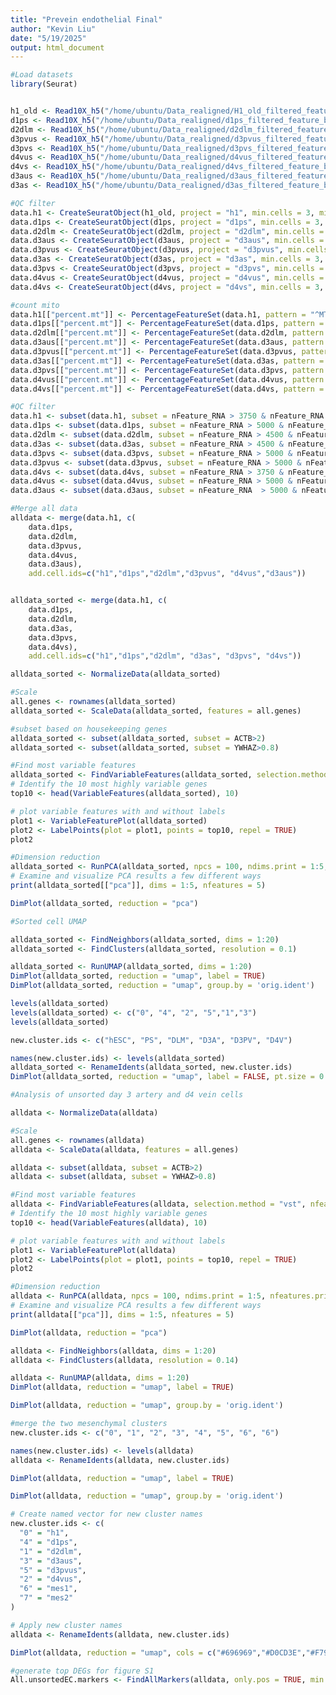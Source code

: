 ```yaml
---
title: "Prevein endothelial Final"
author: "Kevin Liu"
date: "5/19/2025"
output: html_document
---
```


```r
#Load datasets 
library(Seurat)


h1_old <- Read10X_h5("/home/ubuntu/Data_realigned/H1_old_filtered_feature_bc_matrix.h5")
d1ps <- Read10X_h5("/home/ubuntu/Data_realigned/d1ps_filtered_feature_bc_matrix.h5")
d2dlm <- Read10X_h5("/home/ubuntu/Data_realigned/d2dlm_filtered_feature_bc_matrix.h5")
d3pvus <- Read10X_h5("/home/ubuntu/Data_realigned/d3pvus_filtered_feature_bc_matrix.h5")
d3pvs <- Read10X_h5("/home/ubuntu/Data_realigned/d3pvs_filtered_feature_bc_matrix.h5")
d4vus <- Read10X_h5("/home/ubuntu/Data_realigned/d4vus_filtered_feature_bc_matrix.h5")
d4vs <- Read10X_h5("/home/ubuntu/Data_realigned/d4vs_filtered_feature_bc_matrix.h5")
d3aus <- Read10X_h5("/home/ubuntu/Data_realigned/d3aus_filtered_feature_bc_matrix.h5")
d3as <- Read10X_h5("/home/ubuntu/Data_realigned/d3as_filtered_feature_bc_matrix.h5")
```

```r
#QC filter
data.h1 <- CreateSeuratObject(h1_old, project = "h1", min.cells = 3, min.features = 200)
data.d1ps <- CreateSeuratObject(d1ps, project = "d1ps", min.cells = 3, min.features = 200)
data.d2dlm <- CreateSeuratObject(d2dlm, project = "d2dlm", min.cells = 3, min.features = 200)
data.d3aus <- CreateSeuratObject(d3aus, project = "d3aus", min.cells = 3, min.features = 200)
data.d3pvus <- CreateSeuratObject(d3pvus, project = "d3pvus", min.cells = 3, min.features = 200)
data.d3as <- CreateSeuratObject(d3as, project = "d3as", min.cells = 3, min.features = 200)
data.d3pvs <- CreateSeuratObject(d3pvs, project = "d3pvs", min.cells = 3, min.features = 200)
data.d4vus <- CreateSeuratObject(d4vus, project = "d4vus", min.cells = 3, min.features = 200)
data.d4vs <- CreateSeuratObject(d4vs, project = "d4vs", min.cells = 3, min.features = 200)
```

```r
#count mito
data.h1[["percent.mt"]] <- PercentageFeatureSet(data.h1, pattern = "^MT-")
data.d1ps[["percent.mt"]] <- PercentageFeatureSet(data.d1ps, pattern = "^MT-")
data.d2dlm[["percent.mt"]] <- PercentageFeatureSet(data.d2dlm, pattern = "^MT-")
data.d3aus[["percent.mt"]] <- PercentageFeatureSet(data.d3aus, pattern = "^MT-")
data.d3pvus[["percent.mt"]] <- PercentageFeatureSet(data.d3pvus, pattern = "^MT-")
data.d3as[["percent.mt"]] <- PercentageFeatureSet(data.d3as, pattern = "^MT-")
data.d3pvs[["percent.mt"]] <- PercentageFeatureSet(data.d3pvs, pattern = "^MT-")
data.d4vus[["percent.mt"]] <- PercentageFeatureSet(data.d4vus, pattern = "^MT-")
data.d4vs[["percent.mt"]] <- PercentageFeatureSet(data.d4vs, pattern = "^MT-")

```

```r
#QC filter
data.h1 <- subset(data.h1, subset = nFeature_RNA > 3750 & nFeature_RNA < 10000 & percent.mt <14 & percent.mt >4)
data.d1ps <- subset(data.d1ps, subset = nFeature_RNA > 5000 & nFeature_RNA < 11000 & percent.mt <11 & percent.mt >5)
data.d2dlm <- subset(data.d2dlm, subset = nFeature_RNA > 4500 & nFeature_RNA < 10000 & percent.mt <11 & percent.mt >5)
data.d3as <- subset(data.d3as, subset = nFeature_RNA > 4500 & nFeature_RNA < 8000 & percent.mt <11 & percent.mt >5)
data.d3pvs <- subset(data.d3pvs, subset = nFeature_RNA > 5000 & nFeature_RNA < 9000 & percent.mt <11 & percent.mt >5)
data.d3pvus <- subset(data.d3pvus, subset = nFeature_RNA > 5000 & nFeature_RNA < 10000 & percent.mt <11 & percent.mt >5)
data.d4vs <- subset(data.d4vs, subset = nFeature_RNA > 3750 & nFeature_RNA < 9000 & percent.mt <11 & percent.mt >5)
data.d4vus <- subset(data.d4vus, subset = nFeature_RNA > 5000 & nFeature_RNA < 10000 & percent.mt <11 & percent.mt>5)
data.d3aus <- subset(data.d3aus, subset = nFeature_RNA  > 5000 & nFeature_RNA <9000 & percent.mt <11 & percent.mt >5)

```

```r
#Merge all data
alldata <- merge(data.h1, c(
    data.d1ps,
    data.d2dlm,
    data.d3pvus,
    data.d4vus,
    data.d3aus), 
    add.cell.ids=c("h1","d1ps","d2dlm","d3pvus", "d4vus","d3aus"))


alldata_sorted <- merge(data.h1, c(
    data.d1ps,
    data.d2dlm,
    data.d3as,
    data.d3pvs,
    data.d4vs), 
    add.cell.ids=c("h1","d1ps","d2dlm", "d3as", "d3pvs", "d4vs"))
```

```r

alldata_sorted <- NormalizeData(alldata_sorted)

#Scale
all.genes <- rownames(alldata_sorted)
alldata_sorted <- ScaleData(alldata_sorted, features = all.genes)
```

```r
#subset based on housekeeping genes
alldata_sorted <- subset(alldata_sorted, subset = ACTB>2)
alldata_sorted <- subset(alldata_sorted, subset = YWHAZ>0.8) 
```

```r
#Find most variable features
alldata_sorted <- FindVariableFeatures(alldata_sorted, selection.method = "vst", nfeatures = 2000)
# Identify the 10 most highly variable genes
top10 <- head(VariableFeatures(alldata_sorted), 10)

# plot variable features with and without labels
plot1 <- VariableFeaturePlot(alldata_sorted)
plot2 <- LabelPoints(plot = plot1, points = top10, repel = TRUE)
plot2
```

```r
#Dimension reduction
alldata_sorted <- RunPCA(alldata_sorted, npcs = 100, ndims.print = 1:5, nfeatures.print = 5)
# Examine and visualize PCA results a few different ways
print(alldata_sorted[["pca"]], dims = 1:5, nfeatures = 5)

DimPlot(alldata_sorted, reduction = "pca")
```

```r
#Sorted cell UMAP

alldata_sorted <- FindNeighbors(alldata_sorted, dims = 1:20)
alldata_sorted <- FindClusters(alldata_sorted, resolution = 0.1)

alldata_sorted <- RunUMAP(alldata_sorted, dims = 1:20)
DimPlot(alldata_sorted, reduction = "umap", label = TRUE)
DimPlot(alldata_sorted, reduction = "umap", group.by = 'orig.ident')

levels(alldata_sorted)
levels(alldata_sorted) <- c("0", "4", "2", "5","1","3")
levels(alldata_sorted)

new.cluster.ids <- c("hESC", "PS", "DLM", "D3A", "D3PV", "D4V")

names(new.cluster.ids) <- levels(alldata_sorted)
alldata_sorted <- RenameIdents(alldata_sorted, new.cluster.ids)
DimPlot(alldata_sorted, reduction = "umap", label = FALSE, pt.size = 0.1, cols = c("#696969", "#D0CD3E", "#F79646", "#FF0000","#8064A2", "#660066")) + NoLegend()

```


```r
#Analysis of unsorted day 3 artery and d4 vein cells

alldata <- NormalizeData(alldata)

#Scale
all.genes <- rownames(alldata)
alldata <- ScaleData(alldata, features = all.genes)

alldata <- subset(alldata, subset = ACTB>2)
alldata <- subset(alldata, subset = YWHAZ>0.8) 

#Find most variable features
alldata <- FindVariableFeatures(alldata, selection.method = "vst", nfeatures = 2000)
# Identify the 10 most highly variable genes
top10 <- head(VariableFeatures(alldata), 10)

# plot variable features with and without labels
plot1 <- VariableFeaturePlot(alldata)
plot2 <- LabelPoints(plot = plot1, points = top10, repel = TRUE)
plot2

#Dimension reduction
alldata <- RunPCA(alldata, npcs = 100, ndims.print = 1:5, nfeatures.print = 5)
# Examine and visualize PCA results a few different ways
print(alldata[["pca"]], dims = 1:5, nfeatures = 5)

DimPlot(alldata, reduction = "pca")

alldata <- FindNeighbors(alldata, dims = 1:20)
alldata <- FindClusters(alldata, resolution = 0.14)

alldata <- RunUMAP(alldata, dims = 1:20)
DimPlot(alldata, reduction = "umap", label = TRUE)

DimPlot(alldata, reduction = "umap", group.by = 'orig.ident')

```


```r
#merge the two mesenchymal clusters
new.cluster.ids <- c("0", "1", "2", "3", "4", "5", "6", "6")

names(new.cluster.ids) <- levels(alldata)
alldata <- RenameIdents(alldata, new.cluster.ids)

DimPlot(alldata, reduction = "umap", label = TRUE)

DimPlot(alldata, reduction = "umap", group.by = 'orig.ident')

# Create named vector for new cluster names
new.cluster.ids <- c(
  "0" = "h1",
  "4" = "d1ps",
  "1" = "d2dlm",
  "3" = "d3aus",
  "5" = "d3pvus",
  "2" = "d4vus",
  "6" = "mes1",
  "7" = "mes2"
)

# Apply new cluster names
alldata <- RenameIdents(alldata, new.cluster.ids)

DimPlot(alldata, reduction = "umap", cols = c("#696969","#D0CD3E","#F79646","#FF0404","#8468A5","#711271","#33A02C", "green"), pt.size=0.1)


```


```r
#generate top DEGs for figure S1
All.unsortedEC.markers <- FindAllMarkers(alldata, only.pos = TRUE, min.pct = 0.25, logfc.threshold = 0.25)
```
